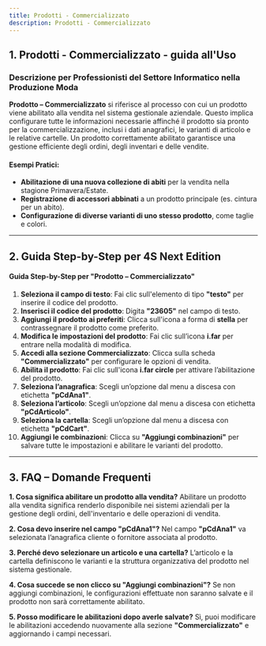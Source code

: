 ```yaml
---
title: Prodotti - Commercializzato
description: Prodotti - Commercializzato
---
```


## 1. Prodotti - Commercializzato - guida all'Uso

### Descrizione per Professionisti del Settore Informatico nella Produzione Moda

**Prodotto – Commercializzato** si riferisce al processo con cui un prodotto viene abilitato alla vendita nel sistema gestionale aziendale. Questo implica configurare tutte le informazioni necessarie affinché il prodotto sia pronto per la commercializzazione, inclusi i dati anagrafici, le varianti di articolo e le relative cartelle. Un prodotto correttamente abilitato garantisce una gestione efficiente degli ordini, degli inventari e delle vendite.

#### Esempi Pratici:

* **Abilitazione di una nuova collezione di abiti** per la vendita nella stagione Primavera/Estate.
* **Registrazione di accessori abbinati** a un prodotto principale (es. cintura per un abito).
* **Configurazione di diverse varianti di uno stesso prodotto**, come taglie e colori.

***

## 2. Guida Step-by-Step per 4S Next Edition

#### **Guida Step-by-Step per "Prodotto – Commercializzato"**

1. **Seleziona il campo di testo**:
   Fai clic sull'elemento di tipo **"testo"** per inserire il codice del prodotto.
2. **Inserisci il codice del prodotto**:
   Digita **"23605"** nel campo di testo.
3. **Aggiungi il prodotto ai preferiti**:
   Clicca sull'icona a forma di **stella** per contrassegnare il prodotto come preferito.
4. **Modifica le impostazioni del prodotto**:
   Fai clic sull’icona **i.far** per entrare nella modalità di modifica.
5. **Accedi alla sezione Commercializzato**:
   Clicca sulla scheda **"Commercializzato"** per configurare le opzioni di vendita.
6. **Abilita il prodotto**:
   Fai clic sull'icona **i.far circle** per attivare l’abilitazione del prodotto.
7. **Seleziona l’anagrafica**:
   Scegli un’opzione dal menu a discesa con etichetta **"pCdAna1"**.
8. **Seleziona l’articolo**:
   Scegli un’opzione dal menu a discesa con etichetta **"pCdArticolo"**.
9. **Seleziona la cartella**:
   Scegli un’opzione dal menu a discesa con etichetta **"pCdCart"**.
10. **Aggiungi le combinazioni**:
    Clicca su **"Aggiungi combinazioni"** per salvare tutte le impostazioni e abilitare le varianti del prodotto.

***

## 3. FAQ – Domande Frequenti

**1. Cosa significa abilitare un prodotto alla vendita?**
Abilitare un prodotto alla vendita significa renderlo disponibile nei sistemi aziendali per la gestione degli ordini, dell'inventario e delle operazioni di vendita.

**2. Cosa devo inserire nel campo "pCdAna1"?**
Nel campo **"pCdAna1"** va selezionata l’anagrafica cliente o fornitore associata al prodotto.

**3. Perché devo selezionare un articolo e una cartella?**
L’articolo e la cartella definiscono le varianti e la struttura organizzativa del prodotto nel sistema gestionale.

**4. Cosa succede se non clicco su "Aggiungi combinazioni"?**
Se non aggiungi combinazioni, le configurazioni effettuate non saranno salvate e il prodotto non sarà correttamente abilitato.

**5. Posso modificare le abilitazioni dopo averle salvate?**
Sì, puoi modificare le abilitazioni accedendo nuovamente alla sezione **"Commercializzato"** e aggiornando i campi necessari.